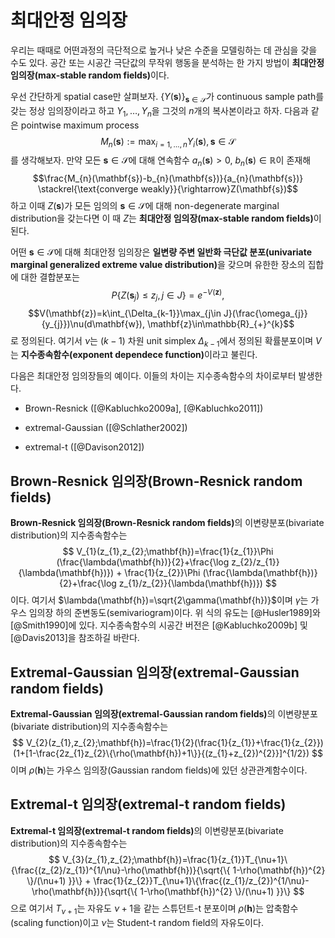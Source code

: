# 최대안정 임의장 {#maxstableRF}

우리는 때때로 어떤과정의 극단적으로 높거나 낮은 수준을 모델링하는 데 관심을 갖을 수도 있다. 공간 또는 시공간 극단값의 무작위 행동을 분석하는 한 가지 방법이 **최대안정 임의장(max-stable random fields)**이다.

우선 간단하게 spatial case만 살펴보자. $\{Y(\mathbf{s})\}_{\mathbf{s}\in\mathcal{S}}$가 continuous sample path를 갖는 정상 임의장이라고 하고 $Y_{1},\ldots, Y_{n}$을 그것의 $n$개의 복사본이라고 하자. 다음과 같은 pointwise maximum process
$$M_{n}(\mathbf{s}):=\max_{i=1,\ldots,n}Y_{i}(\mathbf{s}), \mathbf{s}\in\mathcal{S}$$
를 생각해보자. 만약 모든 $\mathbf{s}\in\mathcal{S}$에 대해 연속함수 $a_{n}(\mathbf{s})>0$, $b_{n}(\mathbf{s})\in\mathbb{R}$이 존재해
$$\frac{M_{n}(\mathbf{s})-b_{n}(\mathbf{s})}{a_{n}(\mathbf{s})} \stackrel{\text{converge weakly}}{\rightarrow}Z(\mathbf{s})$$
하고 이때 $Z(\mathbf{s})$가 모든 임의의 $\mathbf{s}\in\mathcal{S}$에 대해 non-degenerate marginal distribution을 갖는다면 이 때 $Z$는 **최대안정 임의장(max-stable random fields)**이 된다.

어떤 $\mathbf{s}\in\mathcal{S}$에 대해 최대안정 임의장은 **일변량 주변 일반화 극단값 분포(univariate marginal generalized extreme value distribution)**을 갖으며 유한한 장소의 집합에 대한 결합분포는
$$P\{Z(\mathbf{s}_{j})\leq z_{j}, j \in J\}=e^{-V(\mathbf{z})},$$
$$V(\mathbf{z})=k\int_{\Delta_{k-1}}\max_{j\in J}(\frac{\omega_{j}}{y_{j}})\nu(d\mathbf{w}), \mathbf{z}\in\mathbb{R}_{+}^{k}$$
로 정의된다. 여기서 $\nu$는 $(k-1)$ 차원 unit simplex $\Delta_{k-1}$에서 정의된 확률분포이며 $V$는 **지수종속함수(exponent dependece function)**이라고 불린다.

다음은 최대안정 임의장들의 예이다. 이들의 차이는 지수종속함수의 차이로부터 발생한다.

- Brown-Resnick ([@Kabluchko2009a], [@Kabluchko2011])

- extremal-Gaussian ([@Schlather2002])

- extremal-t ([@Davison2012])

## Brown-Resnick 임의장(Brown-Resnick random fields)

**Brown-Resnick 임의장(Brown-Resnick random fields)**의 이변량분포(bivariate distribution)의 지수종속함수는
$$
V_{1}(z_{1},z_{2};\mathbf{h})=\frac{1}{z_{1}}\Phi (\frac{\lambda(\mathbf{h})}{2}+\frac{\log z_{2}/z_{1}}{\lambda(\mathbf{h})}) + \frac{1}{z_{2}}\Phi (\frac{\lambda(\mathbf{h})}{2}+\frac{\log z_{1}/z_{2}}{\lambda(\mathbf{h})})
$$
이다. 여기서 $\lambda(\mathbf{h})=\sqrt{2\gamma(\mathbf{h})}$이며 $\gamma$는 가우스 임의장 하의 준변동도(semivariogram)이다. 위 식의 유도는 [@Husler1989]와 [@Smith1990]에 있다. 지수종속함수의 시공간 버전은 [@Kabluchko2009b] 및 [@Davis2013]을 참조하길 바란다.

## Extremal-Gaussian 임의장(extremal-Gaussian random fields)

**Extremal-Gaussian 임의장(extremal-Gaussian random fields)**의 이변량분포(bivariate distribution)의 지수종속함수는
$$
V_{2}(z_{1},z_{2};\mathbf{h})=\frac{1}{2}(\frac{1}{z_{1}}+\frac{1}{z_{2}})(1+[1-\frac{2z_{1}z_{2}\{\rho(\mathbf{h})+1\}}{(z_{1}+z_{2})^{2}}]^{1/2})
$$
이며 $\rho(\mathbf{h})$는 가우스 임의장(Gaussian random fields)에 있던 상관관계함수이다.

## Extremal-t 임의장(extremal-t random fields)

**Extremal-t 임의장(extremal-t random fields)**의 이변량분포(bivariate distribution)의 지수종속함수는
$$
V_{3}(z_{1},z_{2};\mathbf{h})=\frac{1}{z_{1}}T_{\nu+1}\{\frac{(z_{2}/z_{1})^{1/\nu}-\rho(\mathbf{h})}{\sqrt{\{ 1-\rho(\mathbf{h})^{2} \}/(\nu+1) }}\} + \frac{1}{z_{2}}T_{\nu+1}\{\frac{(z_{1}/z_{2})^{1/\nu}-\rho(\mathbf{h})}{\sqrt{\{ 1-\rho(\mathbf{h})^{2} \}/(\nu+1) }}\}
$$
으로 여기서 $T_{\nu+1}$는 자유도 $\nu+1$을 같는 스튜던트-t 분포이며 $\rho(\mathbf{h})$는 압축함수(scaling function)이고 $\nu$는 Student-t random field의 자유도이다.
